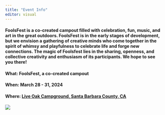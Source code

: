 ```yaml
---
title: "Event Info"
editor: visual
---
```

#### **FoolsFest is a co-created campout filled with celebration, fun, music, and art in the great outdoors.** FoolsFest is in the early stages of development, but we envision a gathering of creative minds who come together in the spirit of whimsy and playfulness to celebrate life and forge new connections. The magic of Foolsfest lies in the sharing, openness, and collective creativity and enthusiasm of its participants. We hope to see you there!

#### **What: FoolsFest, a co-created campout**

#### **When: March 28 - 31, 2024**

#### **Where: [Live Oak Campground, Santa Barbara County, CA](https://www.google.com/maps/place/Live+Oak+Camp/@34.5543562,-119.8818684,15z/data=!4m6!3m5!1s0x80e9437d99e398fd:0x811c9e578a278160!8m2!3d34.5543562!4d-119.8818684!16s%2Fg%2F1tdftg1k?entry=ttu)**

####
####

![](docs/docs/photos/pecker_oak.png)
